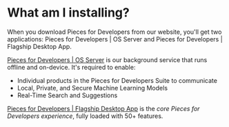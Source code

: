 # What am I installing?
When you download Pieces for Developers from our website, you'll get two applications: Pieces for Developers | OS Server and Pieces for Developers | Flagship Desktop App. 

<a href="{{ links.website.pfd_desktop_install }}">Pieces for Developers | OS Server</a> is our background service that runs offline and on-device. It's required to enable:
- Individual products in the Pieces for Developers Suite to communicate
- Local, Private, and Secure Machine Learning Models
- Real-Time Search and Suggestions

<a href="{{ links.website.pfd_desktop_install }}">Pieces for Developers | Flagship Desktop App</a> is the _core Pieces for Developers experience_, fully loaded with 50+ features.
